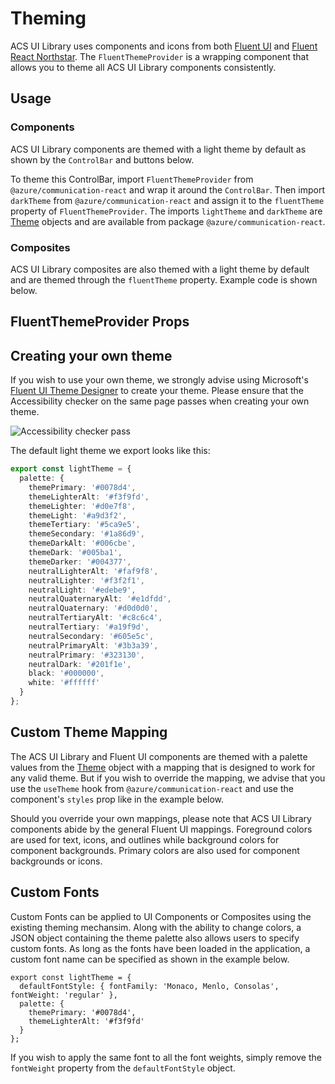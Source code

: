 
<Meta id="theming" title="Concepts/Theming" />

# Theming

ACS UI Library uses components and icons from both [Fluent UI](https://aka.ms/fluentui#/controls/web)
and [Fluent React Northstar](https://fluentsite.z22.web.core.windows.net). The `FluentThemeProvider`
is a wrapping component that allows you to theme all ACS UI Library components consistently.

## Usage

###

### Components

ACS UI Library components are themed with a light theme by default as shown by the `ControlBar` and buttons below.

<Source code={DefaultThemeSnippetText} />

<Canvas withSource="none">
  <DefaultThemeSnippet />
</Canvas>

To theme this ControlBar, import `FluentThemeProvider` from `@azure/communication-react` and wrap it around the `ControlBar`.
Then import `darkTheme` from `@azure/communication-react` and assign it to the `fluentTheme` property of `FluentThemeProvider`.
The imports `lightTheme` and `darkTheme` are [Theme](https://aka.ms/fluentui#/controls/web/references/theme) objects and are
available from package `@azure/communication-react`.

<Source code={DarkControlBarText} />

<Canvas withSource="none">
  <DarkControlBar />
</Canvas>

### Composites

ACS UI Library composites are also themed with a light theme by default and are themed through the `fluentTheme` property.
Example code is shown below.

<Source code={ThemedCompositesText} />

## FluentThemeProvider Props

<Props of={FluentThemeProvider} />

## Creating your own theme

If you wish to use your own theme, we strongly advise using Microsoft's [Fluent UI Theme Designer](https://aka.ms/themedesigner)
to create your theme. Please ensure that the Accessibility checker on the same page passes when creating your own theme.

<img src="images/accessibility_checker_pass.png" alt="Accessibility checker pass" />

The default light theme we export looks like this:

```typescript
export const lightTheme = {
  palette: {
    themePrimary: '#0078d4',
    themeLighterAlt: '#f3f9fd',
    themeLighter: '#d0e7f8',
    themeLight: '#a9d3f2',
    themeTertiary: '#5ca9e5',
    themeSecondary: '#1a86d9',
    themeDarkAlt: '#006cbe',
    themeDark: '#005ba1',
    themeDarker: '#004377',
    neutralLighterAlt: '#faf9f8',
    neutralLighter: '#f3f2f1',
    neutralLight: '#edebe9',
    neutralQuaternaryAlt: '#e1dfdd',
    neutralQuaternary: '#d0d0d0',
    neutralTertiaryAlt: '#c8c6c4',
    neutralTertiary: '#a19f9d',
    neutralSecondary: '#605e5c',
    neutralPrimaryAlt: '#3b3a39',
    neutralPrimary: '#323130',
    neutralDark: '#201f1e',
    black: '#000000',
    white: '#ffffff'
  }
};
```

## Custom Theme Mapping

The ACS UI Library and Fluent UI components are themed with a palette values from the
[Theme](https://aka.ms/fluentui#/controls/web/references/theme) object with a mapping that is designed to work for any valid theme.
But if you wish to override the mapping, we advise that you use the `useTheme` hook from `@azure/communication-react` and
use the component's `styles` prop like in the example below.

<Source code={ThemedButtonText} />

<Canvas withSource="none">
  <ThemedButton />
</Canvas>

Should you override your own mappings, please note that ACS UI Library components abide by the general Fluent UI
mappings. Foreground colors are used for text, icons, and outlines while background colors for component
backgrounds. Primary colors are also used for component backgrounds or icons.

## Custom Fonts

Custom Fonts can be applied to UI Components or Composites using the existing theming mechansim.
Along with the ability to change colors, a JSON object containing the theme palette also allows users to specify custom fonts.
As long as the fonts have been loaded in the application, a custom font name can be specified as shown in the example below.

```tsx
export const lightTheme = {
  defaultFontStyle: { fontFamily: 'Monaco, Menlo, Consolas', fontWeight: 'regular' },
  palette: {
    themePrimary: '#0078d4',
    themeLighterAlt: '#f3f9fd'
  }
};
```

If you wish to apply the same font to all the font weights, simply remove the `fontWeight` property from the `defaultFontStyle` object.
